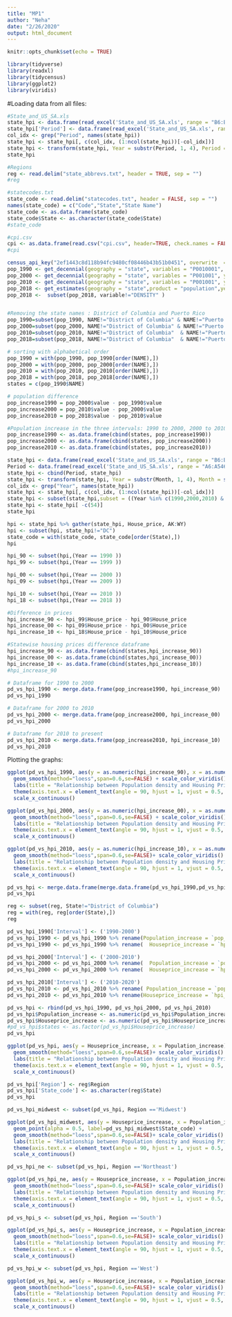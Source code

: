 ---
title: "MP1"
author: "Neha"
date: "2/26/2020"
output: html_document
---

```{r setup, include=FALSE}
knitr::opts_chunk$set(echo = TRUE)
```

```{r}
library(tidyverse)
library(readxl)
library(tidycensus)
library(ggplot2)
library(viridis)
```

#Loading data from all files:
```{r}
#State_and_US_SA.xls
state_hpi <- data.frame(read_excel('State_and_US_SA.xls', range = "B6:BA546" ), stringsAsFactors = FALSE)
state_hpi['Period'] <- data.frame(read_excel('State_and_US_SA.xls', range = "A6:A546" ))
col_idx <- grep("Period", names(state_hpi))
state_hpi <- state_hpi[, c(col_idx, (1:ncol(state_hpi))[-col_idx])]
state_hpi <- transform(state_hpi, Year = substr(Period, 1, 4), Period = substr(Period, 5, 7), stringsAsFactors = FALSE)
state_hpi

#Regions
reg <- read.delim("state_abbrevs.txt", header = TRUE, sep = "")
#reg

#statecodes.txt
state_code <- read.delim("statecodes.txt", header = FALSE, sep = "")
names(state_code) = c("Code","State","State Name")
state_code <- as.data.frame(state_code)
state_code$State <- as.character(state_code$State)
#state_code

#cpi.csv
cpi <- as.data.frame(read.csv("cpi.csv", header=TRUE, check.names = FALSE), stringsAsFactors = FALSE)
#cpi
```


```{r}
census_api_key("2ef1443c8d118b94fc9480cf08446b43b51b0451", overwrite  = TRUE)
pop_1990 <- get_decennial(geography = "state", variables = "P0010001", year = 1990)
pop_2000 <- get_decennial(geography = "state", variables = "P001001", year = 2000)
pop_2010 <- get_decennial(geography = "state", variables = "P001001", year = 2010)
pop_2018 <- get_estimates(geography = "state",product = "population",year = 2018)
pop_2018 <-  subset(pop_2018, variable!="DENSITY" )


#Removing the state names : District of Columbia and Puerto Rico
pop_1990=subset(pop_1990, NAME!="District of Columbia" & NAME!="Puerto Rico")
pop_2000=subset(pop_2000, NAME!="District of Columbia" & NAME!="Puerto Rico")
pop_2010=subset(pop_2010, NAME!="District of Columbia"  & NAME!="Puerto Rico")
pop_2018=subset(pop_2018, NAME!="District of Columbia"  & NAME!="Puerto Rico")

# sorting with alphabetical order 
pop_1990 = with(pop_1990, pop_1990[order(NAME),])
pop_2000 = with(pop_2000, pop_2000[order(NAME),])
pop_2010 = with(pop_2010, pop_2010[order(NAME),])
pop_2018 = with(pop_2018, pop_2018[order(NAME),])
states = c(pop_1990$NAME)

# population difference 
pop_increase1990 = pop_2000$value - pop_1990$value
pop_increase2000 = pop_2010$value - pop_2000$value
pop_increase2010 = pop_2018$value - pop_2010$value

#Population increase in the three intervals: 1990 to 2000, 2000 to 2010 and 2010 to present
pop_increase1990 <- as.data.frame(cbind(states, pop_increase1990))
pop_increase2000 <- as.data.frame(cbind(states, pop_increase2000))
pop_increase2010 <- as.data.frame(cbind(states, pop_increase2010))

```

```{r}
state_hpi <- data.frame(read_excel('State_and_US_SA.xls', range = "B6:BA546" ), stringsAsFactors = FALSE)
Period <- data.frame(read_excel('State_and_US_SA.xls', range = "A6:A546" ))
state_hpi <- cbind(Period, state_hpi)
state_hpi <- transform(state_hpi, Year = substr(Month, 1, 4), Month = substr(Month, 5, 7), stringsAsFactors = FALSE)
col_idx <- grep("Year", names(state_hpi))
state_hpi <- state_hpi[, c(col_idx, (1:ncol(state_hpi))[-col_idx])]
state_hpi <- subset(state_hpi,subset = ((Year %in% c(1990,2000,2010) & Month %in% c('M01'))) | (Year %in% c(1999,2009,2018) & Month %in% c('M12')))
state_hpi <- state_hpi[ -c(54)]
state_hpi
```
```{r}
hpi <- state_hpi %>% gather(state_hpi, House_price, AK:WY)
hpi <- subset(hpi, state_hpi!="DC")
state_code = with(state_code, state_code[order(State),])
hpi
```

```{r}
hpi_90 <- subset(hpi,(Year == 1990 ))
hpi_99 <- subset(hpi,(Year == 1999 ))

hpi_00 <- subset(hpi,(Year == 2000 ))
hpi_09 <- subset(hpi,(Year == 2009 ))

hpi_10 <- subset(hpi,(Year == 2010 ))
hpi_18 <- subset(hpi,(Year == 2018 ))

#Difference in prices
hpi_increase_90 <- hpi_99$House_price - hpi_90$House_price
hpi_increase_00 <- hpi_09$House_price - hpi_00$House_price
hpi_increase_10 <- hpi_18$House_price - hpi_10$House_price

#Statewise housing prices difference dataframe
hpi_increase_90 <- as.data.frame(cbind(states,hpi_increase_90))
hpi_increase_00 <- as.data.frame(cbind(states,hpi_increase_00))
hpi_increase_10 <- as.data.frame(cbind(states,hpi_increase_10))
#hpi_increase_90
```

```{r}
# Dataframe for 1990 to 2000
pd_vs_hpi_1990 <- merge.data.frame(pop_increase1990, hpi_increase_90)
pd_vs_hpi_1990
```

```{r}
# Dataframe for 2000 to 2010
pd_vs_hpi_2000 <- merge.data.frame(pop_increase2000, hpi_increase_00)
pd_vs_hpi_2000
```

```{r}
# Dataframe for 2010 to present
pd_vs_hpi_2010 <- merge.data.frame(pop_increase2010, hpi_increase_10)
pd_vs_hpi_2010
```

Plotting the graphs:
```{r}
ggplot(pd_vs_hpi_1990, aes(y = as.numeric(hpi_increase_90), x = as.numeric(pop_increase1990))) + geom_point(alpha = 0.5) + 
  geom_smooth(method="loess",span=0.6,se=FALSE) + scale_color_viridis() + 
  labs(title = "Relationship between Population density and Housing Prices", subtitle = "Dependent on State and Region", y = "", color = "states")  +
  theme(axis.text.x = element_text(angle = 90, hjust = 1, vjust = 0.5, size = 8)) + 
  scale_x_continuous()
```
```{r}
ggplot(pd_vs_hpi_2000, aes(y = as.numeric(hpi_increase_00), x = as.numeric(pop_increase2000))) + geom_point(alpha = 0.5) + 
  geom_smooth(method="loess",span=0.6,se=FALSE) + scale_color_viridis() + 
  labs(title = "Relationship between Population density and Housing Prices", subtitle = "Dependent on State and Region", y = "", color = "states")  +  
  theme(axis.text.x = element_text(angle = 90, hjust = 1, vjust = 0.5, size = 8)) + 
  scale_x_continuous()
```

```{r}
ggplot(pd_vs_hpi_2010, aes(y = as.numeric(hpi_increase_10), x = as.numeric(pop_increase2010))) + geom_point(alpha = 0.5) + 
  geom_smooth(method="loess",span=0.6,se=FALSE)+ scale_color_viridis() + 
  labs(title = "Relationship between Population density and Housing Prices", subtitle = "Dependent on State and Region", y = "", color = "states")  +
  theme(axis.text.x = element_text(angle = 90, hjust = 1, vjust = 0.5, size = 8)) + 
  scale_x_continuous()
```

```{r}
pd_vs_hpi <- merge.data.frame(merge.data.frame(pd_vs_hpi_1990,pd_vs_hpi_2000), pd_vs_hpi_2010)
pd_vs_hpi
```


```{r}
reg <- subset(reg, State!="District of Columbia")
reg = with(reg, reg[order(State),])
reg
```
```{r}
pd_vs_hpi_1990['Interval'] <- ('1990-2000')
pd_vs_hpi_1990 <- pd_vs_hpi_1990 %>% rename(Population_increase = `pop_increase1990` )
pd_vs_hpi_1990 <- pd_vs_hpi_1990 %>% rename(  Houseprice_increase = `hpi_increase_90` )

pd_vs_hpi_2000['Interval'] <- ('2000-2010')
pd_vs_hpi_2000 <- pd_vs_hpi_2000 %>% rename(  Population_increase = `pop_increase2000` )
pd_vs_hpi_2000 <- pd_vs_hpi_2000 %>% rename(  Houseprice_increase = `hpi_increase_00` )

pd_vs_hpi_2010['Interval'] <- ('2010-2020')
pd_vs_hpi_2010 <- pd_vs_hpi_2010 %>% rename( Population_increase = `pop_increase2010`)
pd_vs_hpi_2010 <- pd_vs_hpi_2010 %>% rename(Houseprice_increase = `hpi_increase_10` )


```

```{r}
pd_vs_hpi <- rbind(pd_vs_hpi_1990, pd_vs_hpi_2000, pd_vs_hpi_2010)
pd_vs_hpi$Population_increase <- as.numeric(pd_vs_hpi$Population_increase)
pd_vs_hpi$Houseprice_increase <- as.numeric(pd_vs_hpi$Houseprice_increase)
#pd_vs_hpi$states <- as.factor(pd_vs_hpi$Houseprice_increase)
pd_vs_hpi
```
```{r}
ggplot(pd_vs_hpi, aes(y = Houseprice_increase, x = Population_increase), color = "states") + geom_point(alpha = 0.5) + 
  geom_smooth(method="loess",span=0.6,se=FALSE)+ scale_color_viridis() + 
  labs(title = "Relationship between Population density and Housing Prices", subtitle = "Dependent on State and Region", y = "", color = "states")  + facet_wrap(~as.factor(Interval))+
  theme(axis.text.x = element_text(angle = 90, hjust = 1, vjust = 0.5, size = 8)) + 
  scale_x_continuous()
```

```{r}
pd_vs_hpi['Region'] <- reg$Region
pd_vs_hpi['State_code'] <- as.character(reg$State)
pd_vs_hpi
```

```{r}
pd_vs_hpi_midwest <- subset(pd_vs_hpi, Region =='Midwest')

ggplot(pd_vs_hpi_midwest, aes(y = Houseprice_increase, x = Population_increase, label = pd_vs_hpi_midwest$State_code)) + 
  geom_point(alpha = 0.5, label=pd_vs_hpi_midwest$State_code) + 
  geom_smooth(method="loess",span=0.6,se=FALSE)+ scale_color_viridis() + 
  labs(title = "Relationship between Population density and Housing Prices", subtitle = "Dependent on State and Midwest Region", y = "Change in Housing Prices", color = states, x= "Changes in Population density")  + facet_wrap(~as.factor(Interval))+ #scale_x_log10()+ scale_y_log10()+
  theme(axis.text.x = element_text(angle = 90, hjust = 1, vjust = 0.5, size = 8)) + 
  scale_x_continuous()
```

```{r}
pd_vs_hpi_ne <- subset(pd_vs_hpi, Region =='Northeast')

ggplot(pd_vs_hpi_ne, aes(y = Houseprice_increase, x = Population_increase, label=as.character(states))) + geom_point(alpha = 0.5, label=as.character(states)) + 
  geom_smooth(method="loess",span=0.6,se=FALSE)+ scale_color_viridis() + 
  labs(title = "Relationship between Population density and Housing Prices", subtitle = "Dependent on State and Northeast Region",y = "Change in Housing Prices", color = "states", x= "Changes in Population density")  + facet_wrap(~as.factor(Interval))+ #scale_x_log10()+ scale_y_log10()+
  theme(axis.text.x = element_text(angle = 90, hjust = 1, vjust = 0.5, size = 8)) + 
  scale_x_continuous()
```
```{r}
pd_vs_hpi_s <- subset(pd_vs_hpi, Region =='South')

ggplot(pd_vs_hpi_s, aes(y = Houseprice_increase, x = Population_increase)) + geom_point(alpha = 0.5, label=as.character(states)) + 
  geom_smooth(method="loess",span=0.6,se=FALSE)+ scale_color_viridis() + 
  labs(title = "Relationship between Population density and Housing Prices", subtitle = "Dependent on State and South Region", y = "Change in Housing Prices", color = "states", x= "Changes in Population density")  + facet_wrap(~as.factor(Interval))+ #scale_x_log10()+ scale_y_log10()+
  theme(axis.text.x = element_text(angle = 90, hjust = 1, vjust = 0.5, size = 8)) + 
  scale_x_continuous()
```
```{r}
pd_vs_hpi_w <- subset(pd_vs_hpi, Region =='West')

ggplot(pd_vs_hpi_w, aes(y = Houseprice_increase, x = Population_increase, label=(states))) + geom_point(alpha = 0.5, label=as.character(states)) + 
  geom_smooth(method="loess",span=0.6,se=FALSE)+ scale_color_viridis() + 
  labs(title = "Relationship between Population density and Housing Prices", subtitle = "Dependent on State and West Region", y = "Change in Housing Prices", color = "states", x= "Changes in Population density")  + facet_wrap(~as.factor(Interval))+ #scale_x_log10()+ scale_y_log10()+
  theme(axis.text.x = element_text(angle = 90, hjust = 1, vjust = 0.5, size = 8)) + 
  scale_x_continuous()
```

